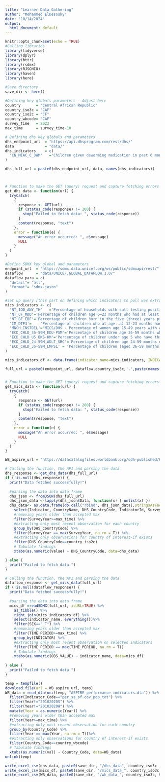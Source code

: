 ---
title: "Learner Data Gathering"
author: "Mohammed ElDesouky"
date: "10/14/2024"
output:
  html_document: default
---

```{r setup, include=FALSE}
knitr::opts_chunk$set(echo = TRUE)
#Calling libraries 
library(tidyverse)
library(dplyr)
library(httr)
library(rsdmx)
library(RJSONIO)
library(haven)
library(here)

#Save directory
save_dir <- here()

```

```{r country setup, include=TRUE}
#Defining key globals parameters - Adjust here 
country       = "Central African Republic"
country_iso3c = "CAF"
country_iso2c = "CF"
country_wbcode= "CAF"
survey_time   = 2023
max_time      = survey_time-10
```

```{r dhs api setup, include=FALSE}
# Defining dhs key globals and parameters
dhs_endpoint_url  = "https://api.dhsprogram.com/rest/dhs/" 
data              = "data/"
dhs_indicators    = c(
  'CN_MIAC_C_DWM'	='Children given deworming medication in past 6 months'
)

dhs_full_url = paste0(dhs_endpoint_url, data, names(dhs_indicators))



# Function to make the GET (query) request and capture fetching errors
get_dhs_data <- function(url) {
  tryCatch(
    {
      response <- GET(url)
      if (status_code(response) != 200) {
        stop("Failed to fetch data: ", status_code(response))
      }
      content(response, "text")
    },
    error = function(e) {
      message("An error occurred: ", e$message)
      NULL
    }
  )
}

```


```{r mics api setup, include=FALSE}

#Define SDMX key global and parameters
endpoint_url  = "https://sdmx.data.unicef.org/ws/public/sdmxapi/rest/" 
dataflow      = "data/UNICEF,GLOBAL_DATAFLOW,1.0/"
dataflow_para = c(
  "detail"= "all",
  "format"= "sdmx-jason"
)

#set up query [this part on defining which indicators to pull was extracted from Brian's code -- only adjusted the name for indicator ECD_CHLD_24-59M_ADLT_SRC from ECD_CHLD_36-59M_ADLT_SRC]
mics_indicators <- c(
  'NT_IOD_ANY_TH'	='Percentage of households with salt testing positive for any iodide among households',
  'NT_CF_MDD'='Percentage of children age 6–23 months who had at least the minimum dietary diversity and the minimum meal frequency during the previous day',
  'NT_BF_EBF'='Percentage of children born in the five (three) years preceding the survey who were ever breastfed',
  'IM_DTP3'=	'Percentage of children who at age: a) 12-23 months had received all basic vaccinations at any time before the survey, b) 24-35 months had received all vaccinations recommended in the national immunization schedule – DTP vaccine proxy',
  'MNCH_INSTDEL'='MICS/DHS - Percentage of women age 15-49 years with a live birth in the last 2 years whose most recent live birth was delivered in a health facility',
  'ECD_CHLD_36-59M_EDU-PGM'='Percentage of children age 36-59 months who are attending ECE',
  'ECD_CHLD_U5_BKS-HM'='Percentage of children under age 5 who have three or more children’s books',
  'ECD_CHLD_24-59M_ADLT_SRC'='Percentage of children age 24-59 months engaged in four or more activities to provide early stimulation and responsive care in the last 3 days with any adult in the household',
  'ECD_CHLD_36-59M_LMPSL' = 'Percentage of children (aged 36-59 months) developmentally on track in at least 3 of the 4 following domains: literacy-numeracy, physical, social-emotional and learning'
)

mics_indicators_df <- data.frame(indicator_name=mics_indicators, INDICATOR=names(mics_indicators))

full_url = paste0(endpoint_url, dataflow,country_iso3c,'.',paste(names(mics_indicators), collapse="+") ,"/", paste((dataflow_para), collapse="?"))


# Function to make the GET (query) request and capture fetching errors
get_mics_data <- function(url) {
  tryCatch(
    {
      response <- GET(url)
      if (status_code(response) != 200) {
        stop("Failed to fetch data: ", status_code(response))
      }
      content(response, "text")
    },
    error = function(e) {
      message("An error occurred: ", e$message)
      NULL
    }
  )
}

```

```{r wb aspire setup, include=FALSE}

WB_aspire_url = "https://datacatalogfiles.worldbank.org/ddh-published/0037942/DR0087109/ASPIRE%20performance%20indicators.zip"

```


```{r dhs querying and fetching data, include=TRUE}

# Calling the function, the API and parsing the data
dhs_response <- get_dhs_data(dhs_full_url)
if (!is.null(dhs_response)) {
  print("Data fetched successfully!")
  
  #parsing the data into data frame 
  dhs_json <- fromJSON(dhs_full_url)
  dhs_json_data <-lapply(dhs_json$Data, function(x) { unlist(x) }) 
  dhs_data<- as.data.frame(do.call("rbind", dhs_json_data),stringsAsFactors=FALSE) %>% 
    select(Indicator, CountryName, DHS_CountryCode, IndicatorId, SurveyYear, Value) %>%
    #removing years older than accepted max 
    filter(SurveyYear>=max_time) %>% 
    #extracting only most recent observation for each country
    group_by(DHS_CountryCode) %>% 
    filter(SurveyYear == max(SurveyYear, na.rm = T)) %>% 
    #extracting only observations for country of interest-if exists
    filter(DHS_CountryCode==country_iso2c)
    # Tabulate findings
    xtabs(as.numeric(Value) ~ DHS_CountryCode, data=dhs_data)

} else {
  print("Failed to fetch data.")
}

```


```{r mics querying and fetching data, include=TRUE}

# Calling the function, the API and parsing the data
dataflow_response <- get_mics_data(full_url)
if (!is.null(dataflow_response)) {
  print("Data fetched successfully!")
  
  #parsing the data into data frame 
  mics_df =readSDMX(full_url, isURL=TRUE) %>%
    as_tibble() %>%
    right_join(mics_indicators_df) %>%
    select(indicator_name, everything())%>%
    filter(SEX=="_T") %>% 
    #removing years older than accepted max 
    filter(TIME_PERIOD>=max_time) %>% 
    group_by(INDICATOR) %>% 
    #extracting only most recent observation on selected indicators
    filter(TIME_PERIOD == max(TIME_PERIOD, na.rm = T))
    # Tabulate findings
    xtabs(as.numeric(OBS_VALUE) ~ indicator_name, data=mics_df)
  
} else {
  print("Failed to fetch data.")
}

```


```{r wb aspire downloading and fetching data, include=TRUE}

temp = tempfile()
download.file(url = WB_aspire_url, temp)
WB_data = read_dta(unz(temp, "ASPIRE performance indicators.dta")) %>% 
  filter(Indicator_Code=="per_sa_sf.cov_pop_tot") %>% 
  filter(Year!="20102020S") %>% 
  filter(Year!="20102020W") %>% 
  mutate(Year = as.numeric(Year)) %>% 
  #removing years older than accepted max 
  filter(Year>=max_time) %>% 
  #extracting only most recent observation for each country
  group_by(Country_Code) %>% 
  filter(Year == max(Year, na.rm = T))%>% 
  #extracting only observations for country of interest-if exists
  filter(Country_Code==country_wbcode)
  # Tabulate findings
  xtabs(as.numeric(val) ~ Country_Code, data=WB_data)
unlink(temp)
```

```{r saving fetched data, include=FALSE}
write_excel_csv(dhs_data, paste0(save_dir, "/dhs_data", country_iso3c ,Sys.Date(),'.csv'))
write_excel_csv(mics_df, paste0(save_dir, "/mics_data_", country_iso3c, Sys.Date(),'.csv'))
write_excel_csv(WB_data, paste0(save_dir, "/wb_data_", country_iso3c, Sys.Date(),'.csv'))


```